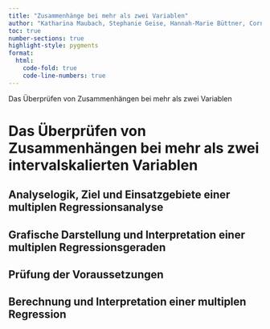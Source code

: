 ```yaml
---
title: "Zusammenhänge bei mehr als zwei Variablen"
author: "Katharina Maubach, Stephanie Geise, Hannah-Marie Büttner, Cornelius Puschmann, & Patrick Zerrer"
toc: true
number-sections: true
highlight-style: pygments
format:
  html:
    code-fold: true
    code-line-numbers: true
---
```


Das Überprüfen von Zusammenhängen bei mehr als zwei Variablen

# Das Überprüfen von Zusammenhängen bei mehr als zwei intervalskalierten Variablen

## Analyselogik, Ziel und Einsatzgebiete einer multiplen Regressionsanalyse

## Grafische Darstellung und Interpretation einer multiplen Regressionsgeraden

## Prüfung der Voraussetzungen

## Berechnung und Interpretation einer multiplen Regression
